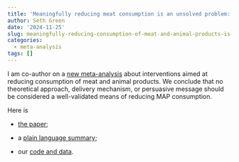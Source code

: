 ```yaml
---
title: 'Meaningfully reducing meat consumption is an unsolved problem: meta-analysis'
author: Seth Green
date: '2024-11-25'
slug: meaningfully-reducing-consumption-of-meat-and-animal-products-is-an-unsolved-problem-a-meta-analysis
categories:
  - meta-analysis
tags: []
---
```


I am co-author on a [new meta-analysis](https://doi.org/10.31219/osf.io/q6xyr) about interventions aimed at reducing consumption of meat and animal products. We conclude that no theoretical approach, delivery mechanism, or persuasive message should be considered a well-validated means of reducing MAP consumption.

Here is

-   [the paper](https://doi.org/10.31219/osf.io/q6xyr);

-   a [plain language summary](https://forum.effectivealtruism.org/posts/k9qqGZtmWz3x4yaaA/environmental-and-health-appeals-are-the-most-effective);

-   our [code and data](https://codeocean.com/capsule/1906954/tree/v2).
